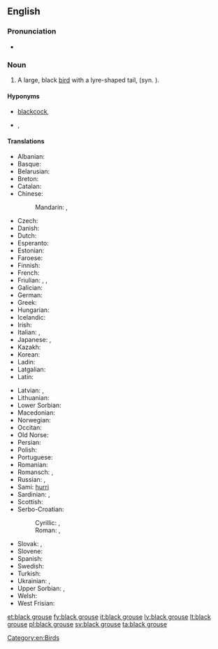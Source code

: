 ==English==
{{wikipedia}}

===Pronunciation===
* {{IPA|/ˈblæk ɡɽɑʊs/}}

===Noun===
{{en-noun|head=[[black]] [[grouse]]}}

# A large, black [[bird]] with a lyre-shaped tail, {{taxlink|Lyrurus tetrix|species|noshow=1}} (syn. {{taxlink|Tetrao tetrix|species|noshow=1}}).

====Hyponyms====
* [[blackcock]], {{vern|heath cock}} {{qualifier|male}}
* {{vern|grey hen}}, {{vern|greyhen}} {{qualifier|female}}

====Translations====
{{trans-top|a large, black bird}}
* Albanian: {{t|sq|gjeli lirë}}
* Basque: {{t|eu|lira-oilar}}
* Belarusian: {{t|be|цецярук|m|tr=cecjarúk|sc=Cyrl}}
* Breton: {{t|br|skilgog du}}
* Catalan: {{t|ca|gall de cua forcada}}
* Chinese:
*: Mandarin: {{t|cmn|黑琴雞|sc=Hani}}, {{t+|cmn|黑琴鸡|tr=hēiqínjī|sc=Hani}}
* Czech: {{t|cs|tetřívek|m}}
* Danish: {{t|da|urfugl}}
* Dutch: {{t|nl|korhoen|n}}
* Esperanto: {{t|eo|tetro}}
* Estonian: {{t|et|teder}}
* Faroese: {{t|fo|orri|m}}
* Finnish: {{t+|fi|teeri}}
* French: {{t+|fr|tétras lyre|m}}
* Friulian: {{t|fur|gjal forcjŕs}}, {{t|fur|gjal forcel}}, {{t|fur|forcel}}
* Galician: {{t|gl|galo lira}}
* German: {{t+|de|Birkhuhn|n}}
* Greek: {{t|el|λυροπετεινός|m|tr=liropetinós|sc=Grek}}
* Hungarian: {{t+|hu|nyírfajd}}
* Icelandic: {{t|is|orri}}
* Irish: {{t|ga|liathchearc}}
* Italian: {{t|it|gallo forcello|m}}, {{t|it|fagiano di monte|m}}
* Japanese: {{t|ja|クロライチョウ|tr=kuroraichō|sc=Jpan}}, {{t|ja|黒雷鳥|tr=くろらいちょう, kuroraichō|sc=Jpan}}
* Kazakh: {{t|kk|құр|tr=qur|sc=Cyrl}}
* Korean: {{t|ko|멧닭|tr=metdalk|sc=Kore}}
* Ladin: {{t|lld|gial fosch}}
* Latgalian: {{t|ltg|rubyns}}
* Latin: {{t+|la|tetrao}}
{{trans-mid}}
* Latvian: {{t|lv|rubenis}}, {{t+|lv|teteris|m}}
* Lithuanian: {{t+|lt|tetervinas|m}}
* Lower Sorbian: {{t|dsb|źiwa kokoš}}
* Macedonian: {{t|mk|мал тетреб|m|tr=mal tétreb|sc=Cyrl}}
* Norwegian: {{t|no|orrfugl}}
* Occitan: {{t|oc|gal salvatge}}
* Old Norse: {{t|non|orri|m}}
* Persian: {{t|fa|سیاه خروس|tr=siyâh-e xorus}}
* Polish: {{t+|pl|cietrzew|m}}
* Portuguese: {{t|pt|faisão montês|m}}
* Romanian: {{t+|ro|cocoș-de-mesteacăn}}
* Romansch: {{t|rm|cot da draussa}}, {{t|rm|gialina da draussa}}
* Russian: {{t+|ru|тетерев|m|tr=téterev}}, {{t+|ru|тетерев-косач|m|tr=téterev-kosáč|sc=Cyrl}}
* Sami: [[hurri]]
* Sardinian: {{t|sc|pidraxu de monti}}, {{t|sc|cirolitta}}
* Scottish: {{t|gd|eun-fraoich}}
* Serbo-Croatian:
*: Cyrillic: {{t|sh|мали тетреб|m}}, {{t|sh|мали тетријеб|m}}
*: Roman: {{t|sh|mali tetreb|m}}, {{t|sh|mali tetrijeb|m}}
* Slovak: {{t|sk|tetrov hoľniak|m}}, {{t|sk|tetrov|m}}
* Slovene: {{t+|sl|ruševec|m}}
* Spanish: {{t|es|gallo lira|m}}
* Swedish: {{t+|sv|orre}}
* Turkish: {{t+|tr|orman horozu}}
* Ukrainian: {{t|uk|тетерук|m|tr=teterúk|sc=Cyrl}}, {{t|uk|тетерев|m|tr=téterev|sc=Cyrl}}
* Upper Sorbian: {{t|hsb|ćećor}}, {{t|hsb|brězan}}
* Welsh: {{t|cy|grugiar ddu}}
* West Frisian: {{t|fy|kuorhin}}
{{trans-bottom}}

[[Category:en:Birds]]

[[et:black grouse]]
[[fy:black grouse]]
[[it:black grouse]]
[[lv:black grouse]]
[[lt:black grouse]]
[[pl:black grouse]]
[[sv:black grouse]]
[[ta:black grouse]]